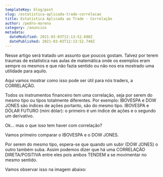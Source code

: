 ```yaml
---
templateKey: blog/post
slug: /estatistica-aplicada-trade-correlacao
title: Estatística Aplicada ao Trade - Correlação
author: /pedro-moreno
category: /anuncios
metadata:
  dateModified: 2021-03-03T12:13:52.698Z
  datePublished: 2021-03-03T12:13:52.740Z
---
```

Nesse artigo será tratado um assunto que poucos gostam. Talvez por terem traumas de estatística nas aulas de matemática onde os exemplos eram sempre os mesmos e que não fazia sentido ou não nos era mostrado uma utilidade para aquilo.

Aqui vamos mostrar como isso pode ser útil para nós traders, a CORRELAÇÃO.

Todos os instrumentos financeiro tem uma correlação, seja por serem do mesmo tipo ou tipos totalmente diferentes. Por exemplo: IBOVESPA e DOW JONES são índices de ações portanto, são do mesmo tipo. IBOVESPA e DÓLAR FUTURO (mini dólar): o primeiro é um índice de ações e o segundo um derivativo.

Ok... mas o que isso tem haver com correlação?

Vamos primeiro comparar o IBOVESPA e o DOW JONES.

Por serem do mesmo tipo, espera-se que quando um subir (DOW JONES) o outro também suba. Assim podemos dizer que há uma CORRELAÇÃO DIRETA/POSITIVA entre eles pois ambos TENDEM a se movimentar no mesmo sentido.

Vamos observar isso na imagem abaixo: 

![]()